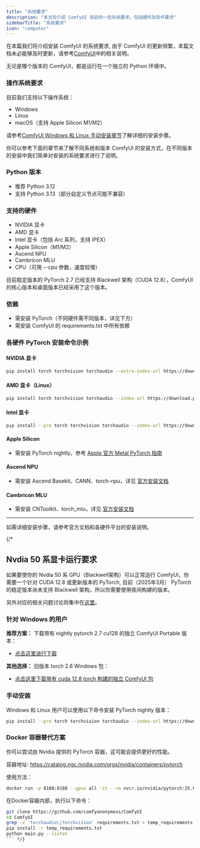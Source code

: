 ```yaml
---
title: "系统要求"
description: "本文将介绍 ComfyUI 目前的一些系统要求，包括硬件及软件要求"
sidebarTitle: "系统要求"
icon: "computer"
---
```



在本篇我们将介绍安装 ComfyUI 的系统要求, 由于 ComfyUI 的更新频繁，本篇文档未必能够及时更新，请参考[ComfyUI](https://github.com/comfyanonymous/ComfyUI)中的相关说明。

无论是哪个版本的 ComfyUI，都是运行在一个独立的 Python 环境中。

### 操作系统要求

目前我们支持以下操作系统：
- Windows
- Linux
- macOS（支持 Apple Silicon M1/M2）

请参考[ComfyUI Windows 和 Linux 手动安装章节](https://github.com/comfyanonymous/ComfyUI?tab=readme-ov-file#manual-install-windows-linux)了解详细的安装步骤。

你可以参考下面的章节来了解不同系统和版本 ComfyUI 的安装方式，在不同版本的安装中我们简单对安装的系统要求进行了说明。

<InstallLink/>

### Python 版本
- 推荐 Python 3.12
- 支持 Python 3.13（部分自定义节点可能不兼容）

### 支持的硬件
- NVIDIA 显卡
- AMD 显卡
- Intel 显卡（包括 Arc 系列，支持 IPEX）
- Apple Silicon（M1/M2）
- Ascend NPU
- Cambricon MLU
- CPU（可用 --cpu 参数，速度较慢）

<Note>
目前稳定版本的 PyTorch 2.7 已经支持 Blackwell 架构（CUDA 12.8），ComfyUI 的核心版本和桌面版本已经采用了这个版本。
</Note>

### 依赖

- 需安装 PyTorch（不同硬件需不同版本，详见下方）
- 需安装 ComfyUI 的 requirements.txt 中所有依赖

### 各硬件 PyTorch 安装命令示例

#### NVIDIA 显卡
```bash
pip install torch torchvision torchaudio --extra-index-url https://download.pytorch.org/whl/cu128
```

#### AMD 显卡（Linux）
```bash
pip install torch torchvision torchaudio --index-url https://download.pytorch.org/whl/rocm6.2.4
```

#### Intel 显卡
```bash
pip install --pre torch torchvision torchaudio --index-url https://download.pytorch.org/whl/nightly/xpu
```

#### Apple Silicon
- 需安装 PyTorch nightly，参考 [Apple 官方 Metal PyTorch 指南](https://developer.apple.com/metal/pytorch/)

#### Ascend NPU
- 需安装 Ascend Basekit、CANN、torch-npu，详见 [官方安装文档](https://ascend.github.io/docs/sources/ascend/quick_install.html)

#### Cambricon MLU
- 需安装 CNToolkit、torch_mlu，详见 [官方安装文档](https://www.cambricon.com/docs/sdk_1.15.0/cntoolkit_3.7.2/cntoolkit_install_3.7.2/index.html)

---

如需详细安装步骤，请参考官方文档和各硬件平台的安装说明。

{/* 
## Nvdia 50 系显卡运行要求

如果要使你的 Nvdia 50 系 GPU（Blackwell架构）可以正常运行 ComfyUI，你需要一个针对 CUDA 12.8 或更新版本的 PyTorch, 目前（2025年3月） PyTorch 的稳定版本尚未支持 Blackwell 架构，所以你需要使用夜间构建的版本。

另外对应的相关问题讨论将集中在[这里](https://github.com/comfyanonymous/ComfyUI/discussions/6643)。

### 针对 Windows 的用户

**推荐方案：**
下载带有 nightly pytorch 2.7 cu128 的独立 ComfyUI Portable 版本：
- [点击这里进行下载](https://github.com/comfyanonymous/ComfyUI/releases/download/latest/ComfyUI_windows_portable_nvidia_or_cpu_nightly_pytorch.7z)

**其他选择：**
旧版本 torch 2.6 Windows 包：
- [点击这里下载带有 cuda 12.8 torch 构建的独立 ComfyUI 包](https://github.com/comfyanonymous/ComfyUI/releases/download/latest/ComfyUI_cu128_50XX.7z)

### 手动安装

Windows 和 Linux 用户可以使用以下命令安装 PyTorch nightly 版本：

```bash
pip install --pre torch torchvision torchaudio --index-url https://download.pytorch.org/whl/nightly/cu128
```

### Docker 容器替代方案

你可以尝试由 Nvidia 提供的 PyTorch 容器，这可能会提供更好的性能。

容器地址: https://catalog.ngc.nvidia.com/orgs/nvidia/containers/pytorch

使用方法：

```bash
docker run -p 8188:8188 --gpus all -it --rm nvcr.io/nvidia/pytorch:25.01-py3
```

在Docker容器内部，执行以下命令：

```bash
git clone https://github.com/comfyanonymous/ComfyUI
cd ComfyUI
grep -v 'torchaudio\|torchvision' requirements.txt > temp_requirements.txt
pip install -r temp_requirements.txt
python main.py --listen
``` */}



